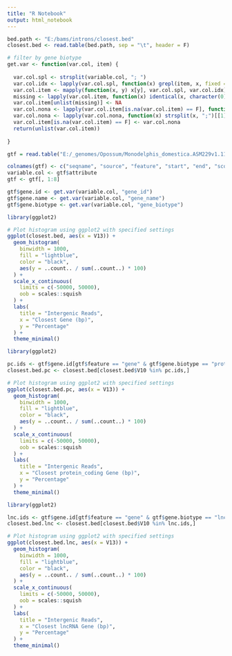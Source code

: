 ```yaml
---
title: "R Notebook"
output: html_notebook
---
```



```r

bed.path <- "E:/bams/introns/closest.bed"
closest.bed <- read.table(bed.path, sep = "\t", header = F)

```


```r

# filter by gene biotype
get.var <- function(var.col, item) {
  
  var.col.spl <- strsplit(variable.col, "; ")
  var.col.idx <- lapply(var.col.spl, function(x) grepl(item, x, fixed = TRUE))
  var.col.item <- mapply(function(x, y) x[y], var.col.spl, var.col.idx)
  missing <- lapply(var.col.item, function(x) identical(x, character(0)))
  var.col.item[unlist(missing)] <- NA
  var.col.nona <- lapply(var.col.item[is.na(var.col.item) == F], function(x) strsplit(x, " ")[[1]][2])
  var.col.nona <- lapply(var.col.nona, function(x) strsplit(x, ";")[[1]])
  var.col.item[is.na(var.col.item) == F] <- var.col.nona
  return(unlist(var.col.item))
  
}

gtf = read.table("E:/_genomes/Opossum/Monodelphis_domestica.ASM229v1.112.gtf", skip = 5, sep = "\t", header = F)

colnames(gtf) <- c("seqname", "source", "feature", "start", "end", "score", "strand", "frame", "attribute")
variable.col <- gtf$attribute
gtf <- gtf[, 1:8]

gtf$gene.id <- get.var(variable.col, "gene_id")
gtf$gene.name <- get.var(variable.col, "gene_name")
gtf$gene.biotype <- get.var(variable.col, "gene_biotype")

```


```r

library(ggplot2)

# Plot histogram using ggplot2 with specified settings
ggplot(closest.bed, aes(x = V13)) +
  geom_histogram(
    binwidth = 1000, 
    fill = "lightblue", 
    color = "black",
    aes(y = ..count.. / sum(..count..) * 100)
  ) +
  scale_x_continuous(
    limits = c(-50000, 50000),
    oob = scales::squish
  ) +
  labs(
    title = "Intergenic Reads",
    x = "Closest Gene (bp)",
    y = "Percentage"
  ) +
  theme_minimal()

```


```r

library(ggplot2)

pc.ids <- gtf$gene.id[gtf$feature == "gene" & gtf$gene.biotype == "protein_coding"]
closest.bed.pc <- closest.bed[closest.bed$V10 %in% pc.ids,]

# Plot histogram using ggplot2 with specified settings
ggplot(closest.bed.pc, aes(x = V13)) +
  geom_histogram(
    binwidth = 1000, 
    fill = "lightblue", 
    color = "black",
    aes(y = ..count.. / sum(..count..) * 100)
  ) +
  scale_x_continuous(
    limits = c(-50000, 50000),
    oob = scales::squish
  ) +
  labs(
    title = "Intergenic Reads",
    x = "Closest protein_coding Gene (bp)",
    y = "Percentage"
  ) +
  theme_minimal()

```


```r

library(ggplot2)

lnc.ids <- gtf$gene.id[gtf$feature == "gene" & gtf$gene.biotype == "lncRNA"]
closest.bed.lnc <- closest.bed[closest.bed$V10 %in% lnc.ids,]

# Plot histogram using ggplot2 with specified settings
ggplot(closest.bed.lnc, aes(x = V13)) +
  geom_histogram(
    binwidth = 1000, 
    fill = "lightblue", 
    color = "black",
    aes(y = ..count.. / sum(..count..) * 100)
  ) +
  scale_x_continuous(
    limits = c(-50000, 50000),
    oob = scales::squish
  ) +
  labs(
    title = "Intergenic Reads",
    x = "Closest lncRNA Gene (bp)",
    y = "Percentage"
  ) +
  theme_minimal()

```

